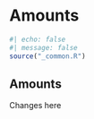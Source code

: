 # Amounts {#sec-chapter}

```r
#| echo: false
#| message: false
source("_common.R")
```

## Amounts

Changes here